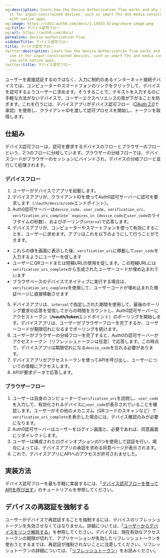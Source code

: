 ```yaml
---
og:description: Learn how the Device Authorization flow works and why you should use
  it for input-constrained devices, such as smart TVs and media consoles. For use
  with native apps.
og:image: https://cdn2.auth0.com/docs/1.14553.0/img/share-image.png
og:title: デバイス認可フロー
og:url: https://auth0.com/docs/
permalink: device-authorization-flow
sidebarTitle: デバイス認可フロー
title: デバイス認可フロー
twitter:description: Learn how the Device Authorization flow works and why you should
  use it for input-constrained devices, such as smart TVs and media consoles. For
  use with native apps.
twitter:title: デバイス認可フロー
---
```


ユーザーを直接認証するのではなく、入力に制約のあるインターネット接続デバイスでは、コンピューターやスマートフォンのリンクをクリックして、デバイスを認可するようユーザーに求めます。そうすることで、テキストを入力するのに手軽な方法がないデバイスで、ユーザーエクスペリエンスの質が下がることを防ぎます。これを行うには、デバイスアプリがデバイス認可フロー（[OAuth 2.0](https://tools.ietf.org/html/rfc8628)で承認）を使用し、クライアントIDを渡して認可プロセスを開始し、トークンを取得します。

## 仕組み

デバイス認可フローは、認可を要求するデバイスのフローとブラウザーのフローという、2つのフローに分岐しています。ブラウザーの分岐フローでは、デバイスコードがブラウザーのセッションにバインドされ、デバイスの分岐フローと並行して処理されます。

### デバイスフロー

1. ユーザーがデバイスでアプリを起動します。
2. デバイスアプリが、クライアントIDを使ってAuth0認可サーバーに認可を要求します（`/oauth/device/code`エンドポイント）。
3. Auth0認可サーバーは`device_code`、`user_code`、`verification_uri`、`verification_uri_complete``expires_in`（`device_code`と`user_code`のライフタイムの秒数）、およびポーリング`interval`で応答します。
4. デバイスアプリが、コンピューターやスマートフォンを使って有効にすることを、ユーザーに求めます。アプリはこれを以下のようにして行うことができます。

* これらの値を画面に表示した後、`verification_uri`に移動して`user_code`を入力するようにユーザーを促します
* ユーザーにQRコードまたは短縮URLの使用を促します。この短縮URLには`verification_uri_complete`から生成されたユーザーコードが埋め込まれています
* ブラウザベースのデバイスでネイティブに実行する場合は、`verification_uri_complete`を使用して、ユーザーコードが埋め込まれた検証ページに直接移動させます
5. デバイスアプリは、`interval`で指定しされた期間を使用して、最後のポーリング要求の応答を受信してからの時間をカウントし、Auth0認可サーバーにアクセストークン（**/oauth/token**エンドポイント）のポーリングを開始します。デバイスアプリは、ユーザーがブラウザーフローを完了するか、ユーザーコードが期限切れになるまでポーリングを続けます。
6. ユーザーがブラウザーの分岐フローを完了すると、Auth0の認可サーバーがアクセストークン（リフレッシュトークンは任意）で応答します。この時点で、デバイスアプリは期限切れになる`device_code`を忘れる必要があります。
7. デバイスアプリがアクセストークンを使ってAPIを呼び出し、ユーザーについての情報にアクセスします。
8. APIが要求データで応答します。

### ブラウザーフロー

1. ユーザーは自身のコンピューターで`verification_uri`を訪問し、`user_code`を入力して、有効化されるデバイスに`user_code`が表示されていることを確認します。ユーザーがその他のメカニズム（QRコードのスキャンなど）で`verification_uri_complete`を表示した場合には、デバイス確認のみが必要になります。
2. Auth0認可サーバーはユーザーをログイン画面と、必要であれば、同意画面にリダイレクトします。
3. ユーザーは構成されたログインオプションの1つを使用して認証を行い、場合によっては、デバイスアプリの承認を求める同意ページが表示されます。
4. これで、デバイスアプリにAPIへのアクセスが許可されませした。

## 実装方法

デバイス認可フローを最も手軽に実装するには、「[デバイス認可フローを使ってAPIを呼び出す](/login/flows/call-your-api-using-the-device-authorization-flow)」のチュートリアルを参照してください。

## デバイスの再認証を強制する

ユーザーがデバイスで再認証することを強制するには、デバイスのリフレッシュトークンを失効させなくてはなりません。詳細については、「[ユーザーからデバイスをリンク解除する](/users/unlink-devices-from-users)」を参照してください。デバイスは、現在有効なアクセストークンの期限が切れて、アプリケーションが失効したリフレッシュトークンを使おうとするまでは、再認証が強制されないことに注意してください。リフレッシュトークンの詳細については、「[リフレッシュトークン](/security/tokens/refresh-tokens)」をお読みください。